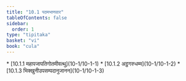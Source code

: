```yaml
---
title: "10.1 पठमभाणवार"
tableOfContents: false
sidebar:
  order: 1
type: "tipitaka"
basket: "vi"
book: "cula"
---
```



<DynamicBreadcrumb />



<TableOfContents book="cula" section="10.1">
* [10.1.1 महापजापतिगोतमीवत्थु](10-1/10-1-1)
* [10.1.2 अट्ठगरुधम्म](10-1/10-1-2)
* [10.1.3 भिक्खुनीउपसम्पदानुजानन](10-1/10-1-3)
</TableOfContents>